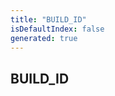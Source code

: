 ```yaml
---
title: "BUILD_ID"
isDefaultIndex: false
generated: true
---
```



<!-- This file was generated from the CommandKit source. Do not modify. Instead, re-run the "docgen" script -->


## BUILD_ID

<GenerationInfo sourceFile="packages/cache/src/use-cache.ts" sourceLine="37" packageName="@commandkit/cache" />



